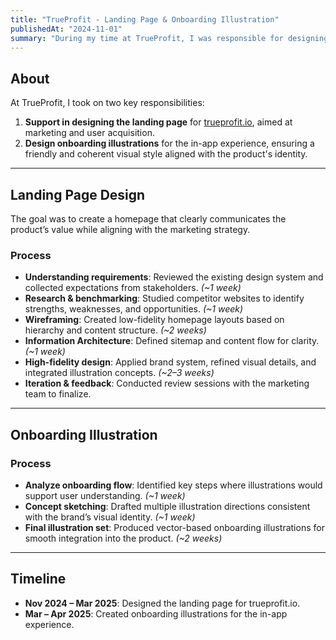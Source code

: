 ```yaml
---
title: "TrueProfit - Landing Page & Onboarding Illustration"
publishedAt: "2024-11-01"
summary: "During my time at TrueProfit, I was responsible for designing the marketing landing page and creating onboarding illustrations for the app."
---
```

## About  

At TrueProfit, I took on two key responsibilities:  

1. **Support in designing the landing page** for [trueprofit.io](https://trueprofit.io/), aimed at marketing and user acquisition.  
2. **Design onboarding illustrations** for the in-app experience, ensuring a friendly and coherent visual style aligned with the product's identity.  

---

## Landing Page Design  

The goal was to create a homepage that clearly communicates the product’s value while aligning with the marketing strategy.  

### Process  
- **Understanding requirements**: Reviewed the existing design system and collected expectations from stakeholders. *(~1 week)*  
- **Research & benchmarking**: Studied competitor websites to identify strengths, weaknesses, and opportunities. *(~1 week)*  
- **Wireframing**: Created low-fidelity homepage layouts based on hierarchy and content structure. *(~2 weeks)*  
- **Information Architecture**: Defined sitemap and content flow for clarity. *(~1 week)*  
- **High-fidelity design**: Applied brand system, refined visual details, and integrated illustration concepts. *(~2–3 weeks)*  
- **Iteration & feedback**: Conducted review sessions with the marketing team to finalize.  

---

## Onboarding Illustration  

### Process  
- **Analyze onboarding flow**: Identified key steps where illustrations would support user understanding. *(~1 week)*  
- **Concept sketching**: Drafted multiple illustration directions consistent with the brand’s visual identity. *(~1 week)*  
- **Final illustration set**: Produced vector-based onboarding illustrations for smooth integration into the product. *(~2 weeks)*  

---

## Timeline  

- **Nov 2024 – Mar 2025**: Designed the landing page for trueprofit.io.  
- **Mar – Apr 2025**: Created onboarding illustrations for the in-app experience.  